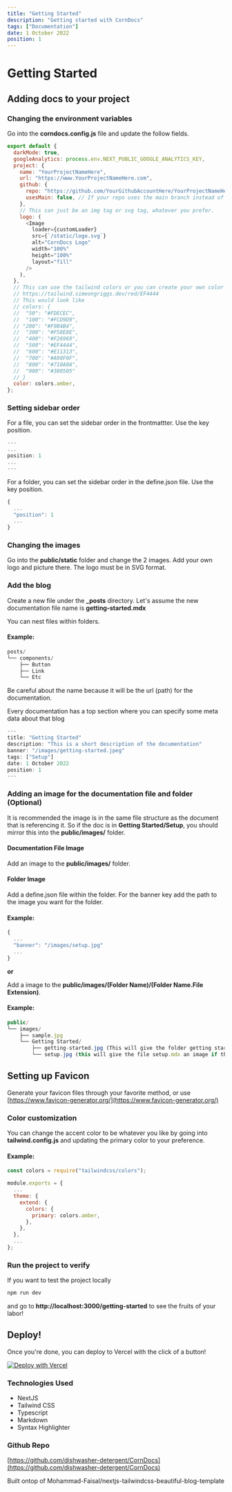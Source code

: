 ```yaml
---
title: "Getting Started"
description: "Getting started with CornDocs"
tags: ["Documentation"]
date: 1 October 2022
position: 1
---
```


# Getting Started

## Adding docs to your project

### Changing the environment variables

Go into the **corndocs.config.js** file and update the follow fields.

```js
export default {
  darkMode: true,
  googleAnalytics: process.env.NEXT_PUBLIC_GOOGLE_ANALYTICS_KEY,
  project: {
    name: "YourProjectNameHere",
    url: "https://www.YourProjectNameHere.com",
    github: {
      repo: "https://github.com/YourGithubAccountHere/YourProjectNameHere",
      usesMain: false, // If your repo uses the main branch instead of master
    },
    // This can just be an img tag or svg tag, whatever you prefer.
    logo: (
      <Image
        loader={customLoader}
        src={`/static/logo.svg`}
        alt="CornDocs Logo"
        width="100%"
        height="100%"
        layout="fill"
      />
    ),
  },
  // This can use the tailwind colors or you can create your own color pallet with
  // https://tailwind.simeongriggs.dev/red/EF4444
  // This would look like
  // colors: {
  //  "50": "#FDECEC",
  //  "100": "#FCD9D9",
  // "200": "#F9B4B4",
  //  "300": "#F58E8E",
  //  "400": "#F26969",
  //  "500": "#EF4444",
  //  "600": "#E11313",
  //  "700": "#A90F0F",
  //  "800": "#710A0A",
  //  "900": "#380505"
  // }
  color: colors.amber,
};
```

### Setting sidebar order

For a file, you can set the sidebar order in the frontmattter. Use the key position.

```js
---
...
position: 1
...
---
```

For a folder, you can set the sidebar order in the define.json file. Use the key position.

```js
{
  ...
  "position": 1
  ...
}
```

### Changing the images

Go into the **public/static** folder and change the 2 images. Add your own logo and picture there. The logo must be in SVG format.

### Add the blog

Create a new file under the **\_posts** directory. Let's assume the new documentation file name is **getting-started.mdx**

You can nest files within folders.

#### Example:

```js
posts/
└── components/
    ├── Button
    ├── Link
    └── Etc
```

Be careful about the name because it will be the url (path) for the documentation.

Every documentation has a top section where you can specify some meta data about that blog

```js
---
title: "Getting Started"
description: "This is a short description of the documentation"
banner: "/images/getting-started.jpeg"
tags: ["Setup"]
date: 1 October 2022
position: 1
---
```

### Adding an image for the documentation file and folder (Optional)

It is recommended the image is in the same file structure as the document that is referencing it.
So if the doc is in **Getting Started/Setup**, you should mirror this into the **public/images/** folder.

#### Documentation File Image

Add an image to the **public/images/** folder.

#### Folder Image

Add a define.json file within the folder. For the banner key add the path to the image you want for the folder.

#### Example:

```js
{
  ...
  "banner": "/images/setup.jpg"
  ...
}
```

**or**

Add a image to the **public/images/(Folder Name)/(Folder Name.File Extension)**.

#### Example:

```js
public/
└── images/
    ├── sample.jpg
    └── Getting Started/
        ├── getting-started.jpg (This will give the folder getting started an image)
        └── setup.jpg (this will give the file setup.mdx an image if that was assigned in the frontmatter.)
```

## Setting up Favicon

Generate your favicon files through your favorite method, or use [https://www.favicon-generator.org/](https://www.favicon-generator.org/)

### Color customization

You can change the accent color to be whatever you like by going into **tailwind.config.js** and updating the primary color to your preference.

#### Example:

```js
const colors = require("tailwindcss/colors");

module.exports = {
  ...
  theme: {
    extend: {
      colors: {
        primary: colors.amber,
      },
    },
  },
  ...
};
```

### Run the project to verify

If you want to test the project locally

```sh
npm run dev
```

and go to **http://localhost:3000/getting-started** to see the fruits of your labor!

## Deploy!

Once you're done, you can deploy to Vercel with the click of a button!

[![Deploy with Vercel](https://vercel.com/button)](https://vercel.com/new/clone?repository-url=https%3A%2F%2Fgithub.com%2Fdishwasher-detergent%2FCornDocs&env=NEXT_PUBLIC_PRODUCTION_ROOT_URL,NEXT_PUBLIC_GITHUB_PROFILE_URL,NEXT_PUBLIC_GITHUB_BRANCH,NEXT_PUBLIC_PROJECT_NAME,NEXT_PUBLIC_GOOGLE_ANALYTICS_KEY&envDescription=Getting%20up%20and%20running&envLink=www.corndocs.com%2FDocs%2Fgetting-started)

### Technologies Used

- NextJS
- Tailwind CSS
- Typescript
- Markdown
- Syntax Highlighter

### Github Repo

[https://github.com/dishwasher-detergent/CornDocs](https://github.com/dishwasher-detergent/CornDocs)

Built ontop of Mohammad-Faisal/nextjs-tailwindcss-beautiful-blog-template
